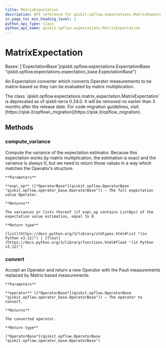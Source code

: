 ```yaml
---
title: MatrixExpectation
description: API reference for qiskit.opflow.expectations.MatrixExpectation
in_page_toc_min_heading_level: 1
python_api_type: class
python_api_name: qiskit.opflow.expectations.MatrixExpectation
---
```


# MatrixExpectation

<Class id="qiskit.opflow.expectations.MatrixExpectation" isDedicatedPage={true} github="https://github.com/qiskit/qiskit/tree/stable/0.25/qiskit/opflow/expectations/matrix_expectation.py" signature="qiskit.opflow.expectations.MatrixExpectation">
  Bases: [`ExpectationBase`](qiskit.opflow.expectations.ExpectationBase "qiskit.opflow.expectations.expectation_base.ExpectationBase")

  An Expectation converter which converts Operator measurements to be matrix-based so they can be evaluated by matrix multiplication.

  <Admonition title="Deprecated since version 0.24.0" type="danger">
    The class `qiskit.opflow.expectations.matrix_expectation.MatrixExpectation` is deprecated as of qiskit-terra 0.24.0. It will be removed no earlier than 3 months after the release date. For code migration guidelines, visit [https://qisk.it/opflow\_migration](https://qisk.it/opflow_migration).
  </Admonition>

  ## Methods

  ### compute\_variance

  <Function id="qiskit.opflow.expectations.MatrixExpectation.compute_variance" name="compute_variance" signature="compute_variance(exp_op)">
    Compute the variance of the expectation estimator. Because this expectation works by matrix multiplication, the estimation is exact and the variance is always 0, but we need to return those values in a way which matches the Operator’s structure.

    **Parameters**

    **exp\_op** ([*OperatorBase*](qiskit.opflow.OperatorBase "qiskit.opflow.operator_base.OperatorBase")) – The full expectation value Operator.

    **Returns**

    The variances or lists thereof (if exp\_op contains ListOps) of the expectation value estimation, equal to 0.

    **Return type**

    [list](https://docs.python.org/3/library/stdtypes.html#list "(in Python v3.12)") | [float](https://docs.python.org/3/library/functions.html#float "(in Python v3.12)")
  </Function>

  ### convert

  <Function id="qiskit.opflow.expectations.MatrixExpectation.convert" name="convert" signature="convert(operator)">
    Accept an Operator and return a new Operator with the Pauli measurements replaced by Matrix based measurements.

    **Parameters**

    **operator** ([*OperatorBase*](qiskit.opflow.OperatorBase "qiskit.opflow.operator_base.OperatorBase")) – The operator to convert.

    **Returns**

    The converted operator.

    **Return type**

    [*OperatorBase*](qiskit.opflow.OperatorBase "qiskit.opflow.operator_base.OperatorBase")
  </Function>
</Class>

